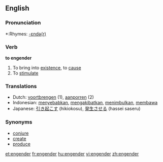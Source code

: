 ==English==

===Pronunciation===
*:Rhymes: [[Rhymes:English:-ɛndə(r)|-ɛndə(r)]]

===Verb===
'''to engender'''

# To bring into [[existence]], to [[cause]]
# To [[stimulate]]


===Translations===
*Dutch: [[voortbrengen]] (1), [[aanporren]] (2)
*Indonesian: [[sebab|menyebabkan]], [[akibat|mengakibatkan]], [[timbul|menimbulkan]], [[bawa|membawa]]
*Japanese: [[引き起こす]] (hikiokosu), [[発生させる]] (hassei saseru)

===Synonyms===
*[[conjure]]
*[[create]]
*[[produce]]

[[et:engender]]
[[fr:engender]]
[[hu:engender]]
[[vi:engender]]
[[zh:engender]]